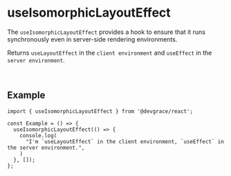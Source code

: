# useIsomorphicLayoutEffect

The `useIsomorphicLayoutEffect` provides a hook to ensure that it runs synchronously even in server-side rendering environments.

Returns `useLayoutEffect` in the `client environment` and `useEffect` in the `server environment`.

<br />

## Example

```tsx
import { useIsomorphicLayoutEffect } from '@devgrace/react';

const Example = () => {
  useIsomorphicLayoutEffect(() => {
    console.log(
      "I'm `useLayoutEffect` in the client environment, `useEffect` in the server environment.",
    )
  }, []);
};